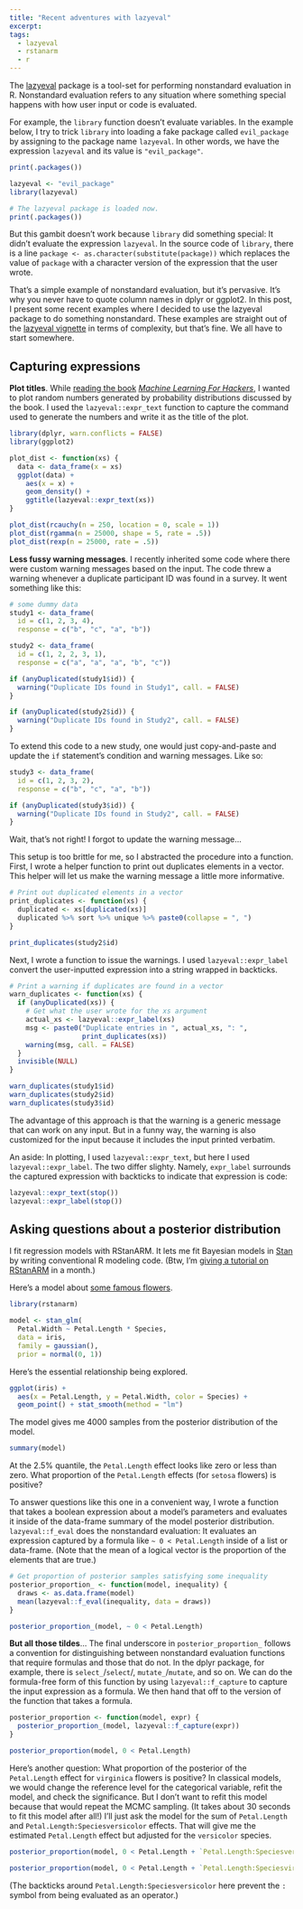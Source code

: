 ```yaml
---
title: "Recent adventures with lazyeval"
excerpt:
tags:
  - lazyeval
  - rstanarm
  - r
---
```


The [lazyeval](https://cran.r-project.org/web/packages/lazyeval/) package is a 
tool-set for performing nonstandard evaluation in R.
Nonstandard evaluation refers to any situation where something special happens
with how user input or code is evaluated.

For example, the `library` function doesn't evaluate variables. In the 
example below, I try to trick `library` into loading a fake package called 
`evil_package` by assigning to the package name `lazyeval`. In other words, we
have the expression `lazyeval` and its value is `"evil_package"`.

```r
print(.packages())

lazyeval <- "evil_package"
library(lazyeval)

# The lazyeval package is loaded now.
print(.packages())
```

But this gambit doesn't work because `library` did something special: It didn't
evaluate the expression `lazyeval`. In the source code of `library`, there is a
line `package <- as.character(substitute(package))` which replaces the value of
`package` with a character version of the expression that the user wrote.

That's a simple example of nonstandard evaluation, but it's pervasive. It's why 
you never have to quote column names in dplyr or ggplot2. In this post, I
present some recent examples where I decided to use the lazyeval package to do
something nonstandard. These examples are straight out of the 
[lazyeval vignette](https://cran.r-project.org/web/packages/lazyeval/vignettes/lazyeval.html)
in terms of complexity, but that's fine. We all have to start somewhere.



## Capturing expressions

**Plot titles**. While [reading the book](https://twitter.com/tjmahr/status/764147031170551810) [_Machine Learning For Hackers_](http://shop.oreilly.com/product/0636920018483.do), I wanted
to plot random numbers generated by probability distributions discussed by the
book. I used the `lazyeval::expr_text` function to capture the command used to
generate the numbers and write it as the title of the plot.

```r
library(dplyr, warn.conflicts = FALSE)
library(ggplot2)

plot_dist <- function(xs) {
  data <- data_frame(x = xs)
  ggplot(data) +
    aes(x = x) +
    geom_density() +
    ggtitle(lazyeval::expr_text(xs)) 
}

plot_dist(rcauchy(n = 250, location = 0, scale = 1))
plot_dist(rgamma(n = 25000, shape = 5, rate = .5))
plot_dist(rexp(n = 25000, rate = .5))
```

**Less fussy warning messages**. I recently inherited some code where there were
custom warning messages based on the input. The code threw a warning whenever a
duplicate participant ID was found in a survey. It went something like this:

```r
# some dummy data
study1 <- data_frame(
  id = c(1, 2, 3, 4), 
  response = c("b", "c", "a", "b"))

study2 <- data_frame(
  id = c(1, 2, 2, 3, 1), 
  response = c("a", "a", "a", "b", "c"))

if (anyDuplicated(study1$id)) {
  warning("Duplicate IDs found in Study1", call. = FALSE)
}

if (anyDuplicated(study2$id)) {
  warning("Duplicate IDs found in Study2", call. = FALSE)
}
```

To extend this code to a new study, one would just copy-and-paste and update the
`if` statement's condition and warning messages. Like so:

```r
study3 <- data_frame(
  id = c(1, 2, 3, 2), 
  response = c("b", "c", "a", "b"))

if (anyDuplicated(study3$id)) {
  warning("Duplicate IDs found in Study2", call. = FALSE)
}
```

Wait, that's not right! I forgot to update the warning message...

This setup is too brittle for me, so I abstracted the procedure into a 
function. First, I wrote a helper function to print out duplicates elements in a
vector. This helper will let us make the warning message a little more
informative.

```r
# Print out duplicated elements in a vector
print_duplicates <- function(xs) {
  duplicated <- xs[duplicated(xs)]
  duplicated %>% sort %>% unique %>% paste0(collapse = ", ")
}

print_duplicates(study2$id)
```

Next, I wrote a function to issue the warnings. I used `lazyeval::expr_label`
convert the user-inputted expression into a string wrapped in backticks. 

```r
# Print a warning if duplicates are found in a vector
warn_duplicates <- function(xs) {
  if (anyDuplicated(xs)) {
    # Get what the user wrote for the xs argument
    actual_xs <- lazyeval::expr_label(xs)
    msg <- paste0("Duplicate entries in ", actual_xs, ": ",
                  print_duplicates(xs))
    warning(msg, call. = FALSE)
  }
  invisible(NULL)
}

warn_duplicates(study1$id)
warn_duplicates(study2$id)
warn_duplicates(study3$id)
```

The advantage of this approach is that the warning is a generic message that can
work on any input. But in a funny way, the warning is also customized for the
input because it includes the input printed verbatim.

An aside: In plotting, I used `lazyeval::expr_text`, but here I used 
`lazyeval::expr_label`. The two differ slighty. Namely, `expr_label` surrounds
the captured expression with backticks to indicate that expression is code:

```r
lazyeval::expr_text(stop())
lazyeval::expr_label(stop())
```

## Asking questions about a posterior distribution

I fit regression models with RStanARM. It lets me fit Bayesian models in 
[Stan](http://mc-stan.org/) by writing conventional R modeling code. (Btw, I'm 
[giving a tutorial on  RStanARM](http://www.meetup.com/MadR-Madison-R-Programming-UseRs-Group/events/233333897/?showDescription=true) in a month.)

Here's a model about [some famous flowers](https://en.wikipedia.org/wiki/Iris_flower_data_set). 

```r
library(rstanarm)

model <- stan_glm(
  Petal.Width ~ Petal.Length * Species,
  data = iris,
  family = gaussian(), 
  prior = normal(0, 1))
```

Here's the essential relationship being explored.

```r
ggplot(iris) + 
  aes(x = Petal.Length, y = Petal.Width, color = Species) + 
  geom_point() + stat_smooth(method = "lm")
```

The model gives me 4000 samples from the posterior distribution of the model. 

```r
summary(model)
```

At the 2.5% quantile, the `Petal.Length` effect looks like zero or less than
zero. What proportion of the `Petal.Length` effects (for `setosa` flowers) is
positive?

To answer questions like this one in a convenient way, I wrote a function that
takes a boolean expression about a model's parameters and evaluates it inside of
the data-frame summary of the model posterior distribution. `lazyeval::f_eval` 
does the nonstandard evaluation: It evaluates an expression captured by a 
formula like `~ 0 < Petal.Length` inside of a list or data-frame. (Note that the
mean of a logical vector is the proportion of the elements that are true.)

```r
# Get proportion of posterior samples satisfying some inequality
posterior_proportion_ <- function(model, inequality) {
  draws <- as.data.frame(model)
  mean(lazyeval::f_eval(inequality, data = draws))
}

posterior_proportion_(model, ~ 0 < Petal.Length)
```

**But all those tildes**... The final underscore in `posterior_proportion_`
follows a convention for distinguishing between nonstandard evaluation functions
that require formulas and those that do not. In the dplyr package, for example,
there is `select_`/`select`/, `mutate_`/`mutate`, and so on. We can do the
formula-free form of this function by using `lazyeval::f_capture` to capture the
input expression as a formula. We then hand that off to the version of the
function that takes a formula. 

```r
posterior_proportion <- function(model, expr) {
  posterior_proportion_(model, lazyeval::f_capture(expr))
}

posterior_proportion(model, 0 < Petal.Length)
```

Here's another question: What proportion of the posterior of the `Petal.Length` 
effect for `virginica` flowers is positive? In classical models, we would change
the reference level for the categorical variable, refit the model, and check the
significance. But I don't want to refit this model because that would repeat the
MCMC sampling. (It takes about 30 seconds to fit this model after all!) I'll
just ask the model for the sum of `Petal.Length` and 
`Petal.Length:Speciesversicolor` effects. That will give me the estimated 
`Petal.Length` effect but adjusted for the `versicolor` species.

```r
posterior_proportion(model, 0 < Petal.Length + `Petal.Length:Speciesversicolor`)

posterior_proportion(model, 0 < Petal.Length + `Petal.Length:Speciesvirginica`)
```

(The backticks around `Petal.Length:Speciesversicolor` here prevent the `:`
symbol from being evaluated as an operator.)


